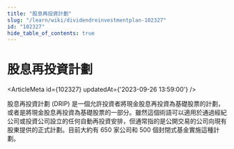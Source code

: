 ```yaml
---
title: "股息再投資計劃"
slug: "/learn/wiki/dividendreinvestmentplan-102327"
id: "102327"
hide_table_of_contents: true
---
```



# 股息再投資計劃

<ArticleMeta id={102327} updatedAt={'2023-09-26 13:59:00'} />
<div className='border-solid border-b border-t-0 my-4 border-[var(--ifm-color-gray-300)]' />

股息再投資計劃 (DRIP) 是一個允許投資者將現金股息再投資為基礎股票的計劃，或者是將現金股息再投資為基礎股票的一部分。雖然這個術語可以適用於通過經紀公司或投資公司設立的任何自動再投資安排，但通常指的是公開交易的公司向現有股東提供的正式計劃。目前大約有 650 家公司和 500 個封閉式基金實施這種計劃。
